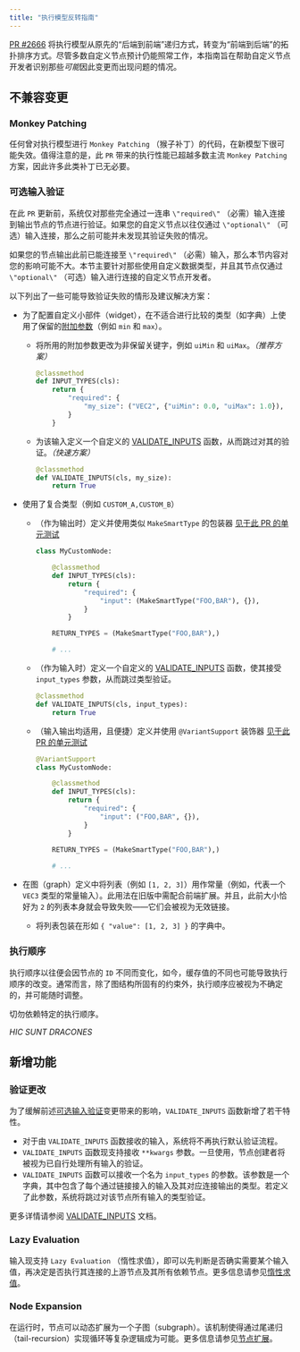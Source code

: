 ```yaml
---
title: "执行模型反转指南"
---
```


[PR #2666](https://github.com/comfyanonymous/ComfyUI/pull/2666) 将执行模型从原先的“后端到前端”递归方式，转变为“前端到后端”的拓扑排序方式。尽管多数自定义节点预计仍能照常工作，本指南旨在帮助自定义节点开发者识别那些*可能*因此变更而出现问题的情况。

## 不兼容变更
### Monkey Patching

任何曾对执行模型进行 `Monkey Patching` （猴子补丁）的代码，在新模型下很可能失效。值得注意的是，此 `PR` 带来的执行性能已超越多数主流 `Monkey Patching` 方案，因此许多此类补丁已无必要。

### 可选输入验证

在此 `PR` 更新前，系统仅对那些完全通过一连串 `\"required\"` （必需）输入连接到输出节点的节点进行验证。如果您的自定义节点以往仅通过 `\"optional\"` （可选）输入连接，那么之前可能并未发现其验证失败的情况。

<Tip>如果您的节点输出此前已能连接至 `\"required\"` （必需）输入，那么本节内容对您的影响可能不大。本节主要针对那些使用自定义数据类型，并且其节点仅通过 `\"optional\"` （可选）输入进行连接的自定义节点开发者。</Tip>

以下列出了一些可能导致验证失败的情形及建议解决方案：

- 为了配置自定义小部件（widget），在不适合进行比较的类型（如字典）上使用了保留的[附加参数](/custom-nodes/backend/datatypes#additional-parameters)（例如 `min` 和 `max`）。
    - 将所用的附加参数更改为非保留关键字，例如 `uiMin` 和 `uiMax`。*（推荐方案）*
        ```python
        @classmethod
        def INPUT_TYPES(cls):
            return {
                "required": {
                    "my_size": ("VEC2", {"uiMin": 0.0, "uiMax": 1.0}),
                }
            }
        ```

    - 为该输入定义一个自定义的 [VALIDATE_INPUTS](/custom-nodes/backend/server_overview#validate-inputs) 函数，从而跳过对其的验证。*（快速方案）*
        ```python
        @classmethod
        def VALIDATE_INPUTS(cls, my_size):
            return True
        ```

- 使用了复合类型（例如 `CUSTOM_A,CUSTOM_B`）
    - （作为输出时）定义并使用类似 `MakeSmartType` 的包装器 [见于此 PR 的单元测试](https://github.com/comfyanonymous/ComfyUI/pull/2666/files#diff-714643f1fdb6f8798c45f77ab10d212ca7f41dd71bbe55069f1f9f146a8f0cb9R2)
        ```python
        class MyCustomNode:

            @classmethod
            def INPUT_TYPES(cls):
                return {
                    "required": {
                        "input": (MakeSmartType("FOO,BAR"), {}),
                    }
                }

            RETURN_TYPES = (MakeSmartType("FOO,BAR"),)

            # ...
        ```
    - （作为输入时）定义一个自定义的 [VALIDATE_INPUTS](/custom-nodes/backend/server_overview#validate-inputs) 函数，使其接受 `input_types` 参数，从而跳过类型验证。
        ```python
        @classmethod
        def VALIDATE_INPUTS(cls, input_types):
            return True
        ```
    - （输入输出均适用，且便捷）定义并使用 `@VariantSupport` 装饰器 [见于此 PR 的单元测试](https://github.com/comfyanonymous/ComfyUI/pull/2666/files#diff-714643f1fdb6f8798c45f77ab10d212ca7f41dd71bbe55069f1f9f146a8f0cb9R15)
        ```python
        @VariantSupport
        class MyCustomNode:

            @classmethod
            def INPUT_TYPES(cls):
                return {
                    "required": {
                        "input": ("FOO,BAR", {}),
                    }
                }
            
            RETURN_TYPES = (MakeSmartType("FOO,BAR"),)

            # ...
        ```

- 在图（graph）定义中将列表（例如 `[1, 2, 3]`）用作常量（例如，代表一个 `VEC3` 类型的常量输入）。此用法在旧版中需配合前端扩展。并且，此前大小恰好为 `2` 的列表本身就会导致失败——它们会被视为无效链接。
    - 将列表包装在形如 `{ "value": [1, 2, 3] }` 的字典中。

### 执行顺序

执行顺序以往便会因节点的 `ID` 不同而变化，如今，缓存值的不同也可能导致执行顺序的改变。通常而言，除了图结构所固有的约束外，执行顺序应被视为不确定的，并可能随时调整。

切勿依赖特定的执行顺序。

*HIC SUNT DRACONES*

## 新增功能

### 验证更改

为了缓解前述[可选输入验证](#可选输入验证)变更带来的影响，`VALIDATE_INPUTS` 函数新增了若干特性。

- 对于由 `VALIDATE_INPUTS` 函数接收的输入，系统将不再执行默认验证流程。
- `VALIDATE_INPUTS` 函数现支持接收 `**kwargs` 参数。一旦使用，节点创建者将被视为已自行处理所有输入的验证。
- `VALIDATE_INPUTS` 函数可以接收一个名为 `input_types` 的参数。该参数是一个字典，其中包含了每个通过链接接入的输入及其对应连接输出的类型。若定义了此参数，系统将跳过对该节点所有输入的类型验证。

更多详情请参阅 [VALIDATE_INPUTS](/custom-nodes/backend/server_overview#validate-inputs) 文档。

### Lazy Evaluation

输入现支持 `Lazy Evaluation` （惰性求值），即可以先判断是否确实需要某个输入值，再决定是否执行其连接的上游节点及其所有依赖节点。更多信息请参见[惰性求值](/custom-nodes/backend/lazy_evaluation)。

### Node Expansion

在运行时，节点可以动态扩展为一个子图（subgraph）。该机制使得通过尾递归（tail-recursion）实现循环等复杂逻辑成为可能。更多信息请参见[节点扩展](/custom-nodes/backend/expansion)。
